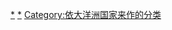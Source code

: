 {{Categories by country|nocat}}

[[Category:大洋洲地理|*]]
[[Category:各國地理|*]]
[[Category:依大洋洲国家来作的分类|Category:依大洋洲国家来作的分类]]